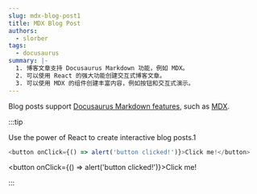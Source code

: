 ```yaml
---
slug: mdx-blog-post1
title: MDX Blog Post
authors:
  - slorber
tags:
  - docusaurus
summary: |-
  1. 博客文章支持 Docusaurus Markdown 功能，例如 MDX。
  2. 可以使用 React 的强大功能创建交互式博客文章。
  3. 可以使用 MDX 的组件创建丰富内容，例如按钮和交互式演示。
---
```


Blog posts support [Docusaurus Markdown features](https://docusaurus.io/docs/markdown-features), such as [MDX](https://mdxjs.com/).

:::tip

Use the power of React to create interactive blog posts.1

```js
<button onClick={() => alert('button clicked!')}>Click me!</button>
```

<button onClick={() => alert('button clicked!')}>Click me!</button>

:::
